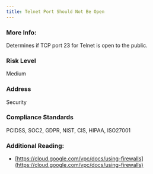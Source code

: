 ```yaml
---
title: Telnet Port Should Not Be Open
---
```


### More Info:

Determines if TCP port 23 for Telnet is open to the public.

### Risk Level

Medium

### Address

Security

### Compliance Standards

PCIDSS, SOC2, GDPR, NIST, CIS, HIPAA, ISO27001

### Additional Reading:

- [https://cloud.google.com/vpc/docs/using-firewalls](https://cloud.google.com/vpc/docs/using-firewalls)
